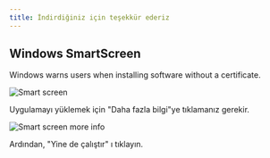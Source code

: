 ```yaml
---
title: İndirdiğiniz için teşekkür ederiz
---
```



<CardGrid>
<LinkCard href="/community/contributing" title="Contribute to the project" />
<LinkCard href="https://linwood.dev/matrix" title="Join the community" />
</CardGrid>

## Windows SmartScreen

Windows warns users when installing software without a certificate.

![Smart screen](@assets/img/smart-screen.png)

Uygulamayı yüklemek için "Daha fazla bilgi"ye tıklamanız gerekir.

![Smart screen more info](@assets/img/smart-screen-more-info.png)

Ardından, "Yine de çalıştır" ı tıklayın.
